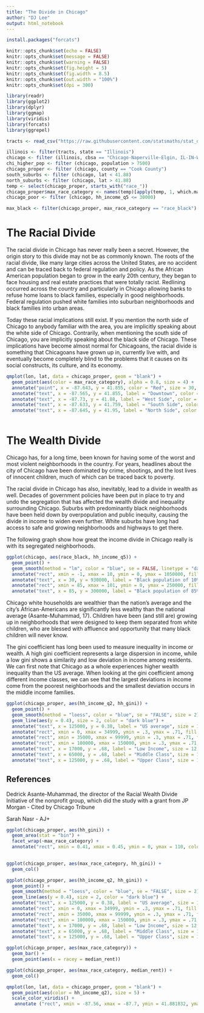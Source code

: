 ```yaml
---
title: "The Divide in Chicago"
author: "DJ Lee"
output: html_notebook
---
```

  


```r
install.packages("forcats")
```


```r
knitr::opts_chunk$set(echo = FALSE)
knitr::opts_chunk$set(message = FALSE)
knitr::opts_chunk$set(warning = FALSE)
knitr::opts_chunk$set(fig.height = 5)
knitr::opts_chunk$set(fig.width = 8.5)
knitr::opts_chunk$set(out.width = "100%")
knitr::opts_chunk$set(dpi = 300)

library(readr)
library(ggplot2)
library(dplyr)
library(ggmap)
library(viridis)
library(forcats)
library(ggrepel)
```



```r
tracts <- read_csv("https://raw.githubusercontent.com/statsmaths/stat_data/gh-pages/acs_tract_data_2016.csv.gz")
```


```r
illinois <- filter(tracts, state == "Illinois")
chicago <- filter (illinois, cbsa == "Chicago-Naperville-Elgin, IL-IN-WI")
chi_higher_pop <- filter (chicago, population > 7500)
chicago_proper <- filter (chicago, county == "Cook County")
south_suburbs <- filter (chicago, lat < 41.88)
north_suburbs <- filter (chicago, lat > 41.88)
temp <- select(chicago_proper, starts_with("race_"))
chicago_proper$max_race_category <- names(temp)[apply(temp, 1, which.max)]
chicago_poor <- filter (chicago, hh_income_q5 <= 30000)

max_black <- filter(chicago_proper, max_race_category == "race_black")

```



# The Racial Divide

The racial divide in Chicago has never really been a secret. However, the origin story to this divide may not be as commonly known. The roots of the racial divide, like many large cities across the United States, are no accident and can be traced back to federal regulation and policy. As the African American population began to grow in the early 20th century, they began to face housing and real estate practices that were totally racist. Redlining occurred across the country and particularly in Chicago allowing banks to refuse home loans to black families, especially in good neighborhoods. Federal regulation pushed white families into suburban neighborhoods and black families into urban areas.

Today these racial implications still exist. If you mention the north side of Chicago to anybody familiar with the area, you are implicitly speaking about the white side of Chicago. Contrarily, when mentioning the south side of Chicago, you are implicitly speaking about the black side of Chicago. These implications have become almost normal for Chicagoans, the racial divide is something that Chicagoans have grown up in, currently live with, and eventually become completely blind to the problems that it causes on its social constructs, its culture, and its economy.



```r
qmplot(lon, lat, data = chicago_proper, geom = "blank") +
  geom_point(aes(color = max_race_category), alpha = 0.8, size = 4) +
  annotate("point", x = -87.643, y = 41.855, color = "Red", size = 30, alpha = 0.3) +
  annotate("text", x = -87.565, y = 41.855, label = "Downtown", color = "Red", size = 7, alpha = .8) +
  annotate("text", x = -87.73, y = 41.88, label = "West Side", color = "Dark Green", size = 8) +
  annotate("text", x = -87.633, y = 41.759, label = "South Side", color = "Dark Green", size = 12) +
  annotate("text", x = -87.645, y = 41.95, label = "North Side", color = "purple", size = 12)
  
```


# The Wealth Divide
Chicago has, for a long time, been known for having some of the worst and most violent neighborhoods in the country. For years, headlines about the city of Chicago have been dominated by crime, shootings, and the lost lives of innocent children, much of which can be traced back to poverty.

The racial divide in Chicago has also, inevitably, lead to a divide in wealth as well. Decades of government policies have been put in place to try and undo the segregation that has affected the wealth divide and inequality surrounding Chicago. Suburbs with predominantly black neighborhoods have been held down by overpopulation and public inequity, causing the divide in income to widen even further. White suburbs have long had access to safe and growing neighborhoods and highways to get there. 

The following graph show how great the income divide in Chicago really is with its segregated neighborhoods.


```r
ggplot(chicago, aes(race_black, hh_income_q5)) +
  geom_point() +
  geom_smooth(method = "lm", color = "blue", se = FALSE, linetype = "dashed", size = 2) +
  annotate("rect", xmin = -1, xmax = 10, ymin = 0, ymax = 1050000, fill = "blue", alpha = 0.2) +
  annotate("text", x = 30, y = 930000, label = "Black population of 10% or less", size = 10, color = "blue") +
  annotate("rect", xmin = 85, xmax = 101, ymin = 0, ymax = 250000, fill = "black", alpha = 0.1) +
  annotate("text", x = 85, y = 300000, label = "Black population of 85% or more", size = 10)
```


Chicago white households are wealthier than the nation's average and the city's African-Americans are significantly less wealthy than the national average (Asante-Muhammad, 17). Children have been (and still are)  growing up in neighborhoods that were designed to keep them separated from white children, who are blessed with affluence and opportunity that many black children will never know.

The gini coefficient has long been used to measure inequality in income or wealth. A high gini coefficient represents a large dispersion in income, while a low gini shows a similarity and low deviation in income among residents.  We can first note that Chicago as a whole experiences higher wealth inequality than the US average. When looking at the gini coefficient among different income classes, we can see that the largest deviations in income come from the poorest neighborhoods and the smallest deviation occurs in the middle income families. 


```r
ggplot(chicago_proper, aes(hh_income_q2, hh_gini)) +
  geom_point() +
  geom_smooth(method = "loess", color = "blue", se = "FALSE", size = 2) +
  geom_line(aes(y = 0.4), size = 2, color = "dark blue") +
  annotate("text", x = 125000, y = 0.38, label = "US average", size = 12, color = "dark blue") +
  annotate("rect", xmin = 0, xmax = 34999, ymin = .3, ymax = .71, fill = "red", alpha = 0.1) +
  annotate("rect", xmin = 35000, xmax = 99999, ymin = .3, ymax = .71, fill = "blue", alpha = 0.1) +
  annotate("rect", xmin = 100000, xmax = 150000, ymin = .3, ymax = .71, fill = "green", alpha = 0.1) +
  annotate("text", x = 17000, y = .68, label = "Low Income", size = 12, color = "red") +
  annotate("text", x = 65000, y = .68, label = "Middle Class", size = 12, color = "blue") +
  annotate("text", x = 125000, y = .68, label = "Upper Class", size = 12, color = "dark green")
```


## References

Dedrick Asante-Muhammad, the director of the Racial Wealth Divide Initiative of the nonprofit group, which did the study with a grant from JP Morgan - Cited by Chicago Tribune

Sarah Nasr - AJ+





```r
ggplot(chicago_proper, aes(hh_gini)) +
  geom_area(stat = "bin") +
  facet_wrap(~max_race_category) +
  annotate("rect", xmin = 0.41, xmax = 0.45, ymin = 0, ymax = 110, color = "blue", alpha = 0.2)
  
```


```r
ggplot(chicago_proper, aes(max_race_category, hh_gini)) +
  geom_col()
```


```r
ggplot(chicago_proper, aes(hh_income_q2, hh_gini)) +
  geom_point() +
  geom_smooth(method = "loess", color = "blue", se = "FALSE", size = 2) +
  geom_line(aes(y = 0.4), size = 2, color = "dark blue") +
  annotate("text", x = 125000, y = 0.38, label = "US average", size = 12, color = "dark blue") +
  annotate("rect", xmin = 0, xmax = 34999, ymin = .3, ymax = .71, fill = "red", alpha = 0.1) +
  annotate("rect", xmin = 35000, xmax = 99999, ymin = .3, ymax = .71, fill = "blue", alpha = 0.1) +
  annotate("rect", xmin = 100000, xmax = 150000, ymin = .3, ymax = .71, fill = "green", alpha = 0.1) +
  annotate("text", x = 17000, y = .68, label = "Low Income", size = 12, color = "red") +
  annotate("text", x = 65000, y = .68, label = "Middle Class", size = 12, color = "blue") +
  annotate("text", x = 125000, y = .68, label = "Upper Class", size = 12, color = "dark green")
```


```r
ggplot(chicago_proper, aes(max_race_category)) +
  geom_bar() +
  geom_point(aes(x = racey = median_rent))
```


```r
ggplot(chicago_proper, aes(max_race_category, median_rent)) +
  geom_col()
```

```r
qmplot(lon, lat, data = chicago_proper, geom = "blank") +
  geom_point(aes(color = hh_income_q2), size = 5) + 
  scale_color_viridis() +
   annotate ("rect", xmin = -87.56, xmax = -87.7, ymin = 41.881832, ymax = 42.5, fill = "blue", alpha = 1)
```


